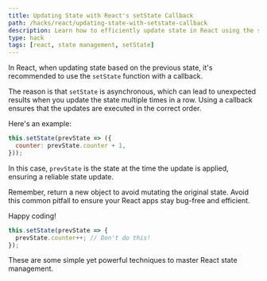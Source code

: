```yaml
---
title: Updating State with React's setState Callback
path: /hacks/react/updating-state-with-setstate-callback
description: Learn how to efficiently update state in React using the setState callback. Discover how to avoid common pitfalls and enhance your React applications.
type: hack
tags: [react, state management, setState]
---
```


In React, when updating state based on the previous state, it's recommended to use the `setState` function with a callback.

The reason is that `setState` is asynchronous, which can lead to unexpected results when you update the state multiple times in a row. Using a callback ensures that the updates are executed in the correct order.

Here's an example:

```javascript
this.setState(prevState => ({
  counter: prevState.counter + 1,
}));
```

In this case, `prevState` is the state at the time the update is applied, ensuring a reliable state update.

Remember, return a new object to avoid mutating the original state. Avoid this common pitfall to ensure your React apps stay bug-free and efficient.

Happy coding!

```javascript
this.setState(prevState => {
  prevState.counter++; // Don't do this!
});
```

These are some simple yet powerful techniques to master React state management.